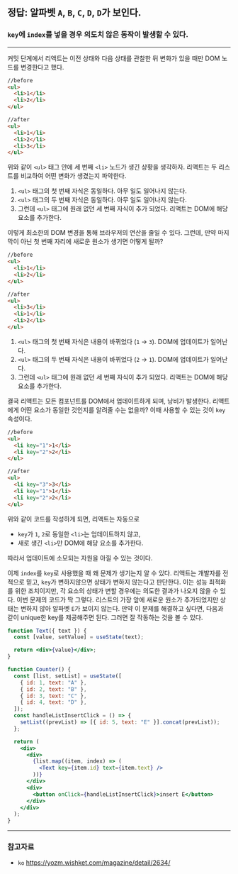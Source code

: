 
## 정답: 알파벳 `A`, `B`, `C`, `D`, `D`가 보인다.

<Counter />

### `key`에 `index`를 넣을 경우 의도치 않은 동작이 발생할 수 있다.

---

커밋 단계에서 리액트는 이전 상태와 다음 상태를 관찰한 뒤 변화가 있을 때만 DOM 노드를 변경한다고 했다.

```html showLineNumbers {11}
//before
<ul>
  <li>1</li>
  <li>2</li>
</ul>

//after
<ul>
  <li>1</li>
  <li>2</li>
  <li>3</li>
</ul>
```

위와 같이 `<ul>` 태그 안에 세 번째 `<li>` 노드가 생긴 상황을 생각하자. 리액트는 두 리스트를 비교하여 어떤 변화가 생겼는지 파악한다.

1.  `<ul>` 태그의 첫 번째 자식은 동일하다. 아무 일도 일어나지 않는다.
2.  `<ul>` 태그의 두 번째 자식은 동일하다. 아무 일도 일어나지 않는다.
3.  그런데 `<ul>` 태그에 원래 없던 세 번째 자식이 추가 되었다. 리액트는 DOM에 해당 요소를 추가한다.

이렇게 최소한의 DOM 변경을 통해 브라우저의 연산을 줄일 수 있다. 그런데, 만약 마지막이 아닌 첫 번째 자리에 새로운 원소가 생기면 어떻게 될까?

```html showLineNumbers {9}
//before
<ul>
  <li>1</li>
  <li>2</li>
</ul>

//after
<ul>
  <li>3</li>
  <li>1</li>
  <li>2</li>
</ul>
```

1.  `<ul>` 태그의 첫 번째 자식은 내용이 바뀌었다 (`1` → `3`). DOM에 업데이트가 일어난다.
2.  `<ul>` 태그의 두 번째 자식은 내용이 바뀌었다 (`2` → `1`). DOM에 업데이트가 일어난다.
3.  그런데 `<ul>` 태그에 원래 없던 세 번째 자식이 추가 되었다. 리액트는 DOM에 해당 요소를 추가한다.

결국 리액트는 모든 컴포넌트를 DOM에서 업데이트하게 되며, 낭비가 발생한다. 리액트에게 어떤 요소가 동일한 것인지를 알려줄 수는 없을까? 이때 사용할 수 있는 것이 `key` 속성이다.

```html showLineNumbers {9}
//before
<ul>
  <li key="1">1</li>
  <li key="2">2</li>
</ul>

//after
<ul>
  <li key="3">3</li>
  <li key="1">1</li>
  <li key="2">2</li>
</ul>
```

위와 같이 코드를 작성하게 되면, 리액트는 자동으로

- `key`가 `1`, `2`로 동일한 `<li>`는 업데이트하지 않고,
- 새로 생긴 `<li>`만 DOM에 해당 요소를 추가한다.

따라서 업데이트에 소모되는 자원을 아낄 수 있는 것이다.

이제 `index`를 `key`로 사용했을 때 왜 문제가 생기는지 알 수 있다. 리액트는 개발자를 전적으로 믿고, `key`가 변하지않으면 상태가 변하지 않는다고 판단한다. 이는 성능 최적화를 위한 조치이지만, 각 요소의 상태가 변할 경우에는 의도한 결과가 나오지 않을 수 있다. 이번 문제의 코드가 딱 그렇다. 리스트의 가장 앞에 새로운 원소가 추가되었지만 상태는 변하지 않아 알파벳 `E`가 보이지 않는다. 만약 이 문제를 해결하고 싶다면, 다음과 같이 unique한 key를 제공해주면 된다. 그러면 잘 작동하는 것을 볼 수 있다.

```jsx
function Text({ text }) {
  const [value, setValue] = useState(text);

  return <div>{value}</div>;
}

function Counter() {
  const [list, setList] = useState([
    { id: 1, text: "A" },
    { id: 2, text: "B" },
    { id: 3, text: "C" },
    { id: 4, text: "D" },
  ]);
  const handleListInsertClick = () => {
    setList((prevList) => [{ id: 5, text: "E" }].concat(prevList));
  };

  return (
    <div>
      <div>
        {list.map((item, index) => (
          <Text key={item.id} text={item.text} />
        ))}
      </div>
      <div>
        <button onClick={handleListInsertClick}>insert E</button>
      </div>
    </div>
  );
}
```

<Counter2 />

---

### 참고자료

- `ko` https://yozm.wishket.com/magazine/detail/2634/
